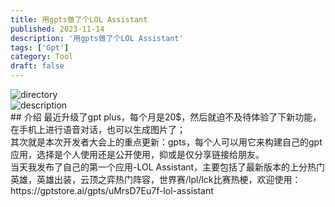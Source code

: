 ```yaml
---
title: 用gpts做了个LOL Assistant
published: 2023-11-14
description: '用gpts做了个LOL Assistant'
tags: ['Gpt']
category: Tool
draft: false
---
```



<Image src={directory} quality="high" alt="directory" />
<br />
<Image src={lolDescription} quality="high" alt="description" />
<br />
## 介绍 最近升级了gpt
plus，每个月是20$，然后就迫不及待体验了下新功能，在手机上进行语音对话，也可以生成图片了；
<br />
其次就是本次开发者大会上的重点更新：gpts，每个人可以用它来构建自己的gpt应用，选择是个人使用还是公开使用，抑或是仅分享链接给朋友。
<br />
当天我发布了自己的第一个应用-LOL
Assistant，主要包括了最新版本的上分热门英雄，英雄出装，云顶之弈热门阵容，世界赛/lpl/lck比赛热梗，欢迎使用：https://gptstore.ai/gpts/uMrsD7Eu7f-lol-assistant
